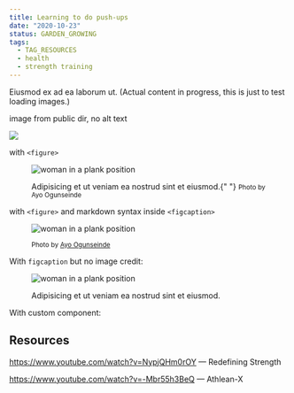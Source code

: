 ```yaml
---
title: Learning to do push-ups
date: "2020-10-23"
status: GARDEN_GROWING
tags:
  - TAG_RESOURCES
  - health
  - strength training
---
```


Eiusmod ex ad ea laborum ut. (Actual content in progress, this is just to test loading images.)

image from public dir, no alt text

![](/images/unsplash-push-up.jpeg)

with `<figure>`

<figure>


![woman in a plank position](/images/unsplash-push-up.jpeg)

<figcaption>
  Adipisicing et ut veniam ea nostrud sint et eiusmod.{" "}
  <small>Photo by Ayo Ogunseinde</small>
</figcaption>

</figure>


with `<figure>` and markdown syntax inside `<figcaption>`

<figure>


![woman in a plank position](/images/unsplash-push-up.jpeg)

<figcaption><small>


Photo by [Ayo Ogunseinde](https://unsplash.com/@armedshutter)

</small></figcaption>


</figure>


With `figcaption` but no image credit:

<figure>


![woman in a plank position](/images/unsplash-push-up.jpeg)

<figcaption>Adipisicing et ut veniam ea nostrud sint et eiusmod.</figcaption>

</figure>


With custom component:

<ImageWithCaption
  src="/images/unsplash-push-up.jpeg"
  alt="amazing image"
  caption="Sample caption here."
  smallCaption="Photo by Joan Doe."
/>

## Resources

https://www.youtube.com/watch?v=NypjQHm0rOY — Redefining Strength

https://www.youtube.com/watch?v=-Mbr55h3BeQ — Athlean-X
